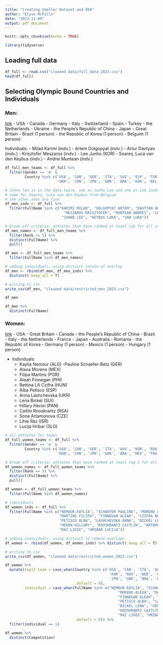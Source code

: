 ```yaml
---
title: "Creating Smaller Dataset and EDA"
author: "Elyse McFalls"
date: "2023-11-09"
output: pdf_document
---
```


```r
knitr::opts_chunk$set(echo = TRUE)
```

```r
library(tidyverse)
```


## Loading full data

```r
df_full <- read.csv("cleaned data/full_data_2023.csv")
head(df_full)
```

## Selecting Olympic Bound Countries and Individuals

### Men:

[link](https://www.gymnastics.sport/site/news/displaynews.php?urlNews=3989229#:~:text=The%20Paris%202024%20Olympic%20team%20tableau%20is,decide%20the%20destination%20of%20the%20Olympic%20medals)
- USA
- Canada
- Germany
- Italy
- Switzerland
- Spain
- Turkey
- the Netherlands
- Ukraine
- the People's Republic of China
- Japan
- Great Britain
- Brazil (1 person)
- the Republic of Korea (1 person)
- Belguim (1 person)

Individuals:
- Milad Karimi (indv.)
- Artem Dolgopyat (indv.)
- Artur Davtyan (indv.)
- Krisztofer Meszaros (indv.)
- Lee Junho (KOR)
- Soares, Luca van den Keybus (indv.)
- Andrei Muntean (indv.)

```r
df_full_men_teams <- df_full %>%
  filter(Gender == 'm' &
         Country %in% c('USA', 'CAN', 'GER', 'ITA', 'SUI', 'ESP', 'TUR', 'NED', 
                        'UKR', 'CHN', 'JPN', 'GBR', 'BRA', 'KOR', 'BEL')) 
```

```r
# Juhno lee is in the data twice, one as Junho Lee and one as Lee Junho
# same for Soares, Luca van den Keybus from Belgium 
# the other ones are fine
df_men_indv <- df_full %>%
  filter(FullName %in% c("KARIMI MILAD", "DOLGOPYAT ARTEM", "DAVTYAN ARTUR",
                           "MESZAROS KRISZTOFER", "MUNTEAN ANDREI", "LEE JUHNO", 
                          "JUHNO LEE", "KEYBUS LUKA", "VAN LUKA"))
```


```r
# break off criteria: athletes that have ranked at least top for all countries
df_men_names <- df_full_men_teams %>%
  filter(Rank <= 5) %>%
  distinct(FullName) %>%
  pull()

df_men <- df_full_men_teams %>%
  filter(FullName %in% df_men_names)
```


```r
# adding individuals, using distinct incase of overlap 
df_men <- rbind(df_men, df_men_indv) %>%
  distinct(.keep_all = T)
```

```r
# writing to csv
write_csv(df_men, "cleaned data/restricted_men_2023.csv")
```

```r
df_men
```

```r
df_men %>%
  distinct(FullName)
```


### Women:
[link](https://www.insidethegames.biz/articles/1141357/artistic-gymnastics-paris-2024-places) 
- USA
- Great Britain
- Canada
- the People's Republic of China
- Brazil 
- Italy
- the Netherlands
- France
- Japan
- Australia
- Romania
- the Republic of Korea 
- Germany (1 person)
- Mexico (1 person)
- Hungary (1 person)

- Individuals:
  - Kaylia Nemour (ALG)
  -Pauline Schaefer-Betz (GER)
  - Alexa Moreno (MEX)
  - Filipa Martins (POR)
  - Aleah Finnegan (PHI)
  - Bettina Lili Czifra (HUN)
  - Alba Petisco (ESP)
  - Anna Lashchevska (UKR)
  - Lena Bickel (SUI)
  - Hillary Heron (PAN)
  - Caitlin Rooskrantz (RSA)
  - Sona Artamonova (CZE)
  - Lihie Raz (ISR)
  - Lucija Hribar (SLO)
  


  
```r
# all athletes for teams
df_full_women_teams <- df_full %>%
  filter(Gender == 'w' &
         Country %in% c('USA', 'CAN', 'GER', 'ITA', 'AUS', 'KOR', 'ROU', 'NED', 
                        'HUN', 'CHN', 'JPN', 'GBR', 'BRA', 'MEX', 'FRA'))
```

```r
# break off criteria: athletes that have ranked at least top 5 for all countries
df_women_names <- df_full_women_teams %>%
  filter(Rank <= 5) %>%
  distinct(FullName) %>%
  pull()

df_women <- df_full_women_teams %>%
  filter(FullName %in% df_women_names)
```


```r
# individuals 
df_women_indv <- df_full %>%
  filter(FullName %in% c("NEMOUR KAYLIA", "SCHAEFER PAULINE", "MORENO ALEXA",
                         "MARTINS FILIPA", "FINNEGAN ALEAH", "CZIFRA BETTINA",
                         "PETISCO ALBA", "LASHCHEVSKA ANNA", "BICKEL LENA",
                         "HERON HILLARY", "ROOSKRANTZ CAITLIN", "ARTAMONOVA SONA",
                         "RAZ LIHIE", "HRIBAR LUCIJA"))
```


```r
# adding individuals, using distinct to remove overlaps 
df_women <- rbind(df_women, df_women_indv) %>% distinct(.keep_all = T)
```

```r
# writing to csv
write_csv(df_women, "cleaned data/restricted_women_2023.csv")
```


```r
df_women %>%
  mutate(top12_team = case_when(Country %in% c('USA', 'CAN', 'ITA', 'AUS', 
                                                'KOR', 'ROU', 'NED', 'CHN', 
                                                'JPN', 'GBR', 'BRA', 'FRA') ~ 1,
                                .default = 0),
         individual = case_when(FullName %in% c("NEMOUR KAYLIA", "SCHAEFER PAULINE", 
                                                    "MORENO ALEXA", "MARTINS FILIPA", 
                                                    "FINNEGAN ALEAH", "CZIFRA BETTINA", 
                                                    "PETISCO ALBA", "LASHCHEVSKA ANNA", 
                                                    "BICKEL LENA", "HERON HILLARY", 
                                                    "ROOSKRANTZ CAITLIN", "ARTAMONOVA SONA", 
                                                    "RAZ LIHIE", "HRIBAR LUCIJA") ~ 1,
                                .default = 0)) %>%
  filter(individual == 1)
```

```r
df_women %>%
  distinct(Competition)
```

